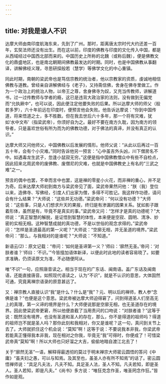 ```yaml
---
---
---
```

title: 对我是谁人不识
---




达摩大师由南印度航海东来，先到了广州。那时，距离唐太宗时代大约还差一百年，玄奘法师还没有出生。而在这以前，印度的佛教与印度的文化传入中国，都是从西域经过中国西北部而来的。中国历史上所称的北魏（或称后魏），便是佛教文化的鼎盛地区，也是南北朝期间佛教最发达的时期。同时，也是中国佛教从事翻译，讲解佛经义理，寻思研探般若（慧学）等佛学文化的中心重镇。

同此时期，南朝的梁武帝也是笃信宗教的统治者，他以宗教家的资质，虔诚地相信佛教与道教。曾经亲自讲解佛经与《老子》，又持斋信佛，舍身在佛寺里做工。作为一个政治上的统治人物，以帝王之尊，舍身佛寺为奴，又充当传教师，讲解道书，过一过传教师与学者的瘾，这已是违背大政治家的法则，没有做到无偏党而“允执厥中”，也可以说，因此便注定他要失败的后果。所以达摩大师的师父（般若多罗），六十年前远在印度时，便预言他会失败。他告诉达摩说：“你到中国传道，将来悟道之士，多不胜数。但在我去世后六十多年，那一个将有灾难，犹如‘水中文布’（指梁武帝），你须好自为之。最好不要在南方久耽，因为南方的领导者，只是喜欢世俗有所为而为的佛教功德，对于佛法的真谛，并没有真正的认识。”

达摩大师又问他师父，中国佛教以后发展的情形。他师父说：“从此以后再过一百五十年，会有个小灾难。”同时告诉他另一预言：“心中虽吉外头凶，川下僧房名不中。如遇毒龙生武子，忽逢小鼠寂无穷。”这便是指中国佛教僧众中有些不自检点，因此招来北周武帝的废佛教、废僧尼的灾难，也就是中国佛教史上有名的“三武之难”之一。

预言的偶中也罢，不幸而言中也罢，这是禅的零星小火花，而非禅的重心，并不足为奇。后来达摩大师初到南方与梁武帝见了面，梁武帝果然问他：“朕（我）登位以来，造佛寺、写佛经，引度人们出家为僧，多得不可胜记。我这样作功德，请问会有什么结果？”大师说：“这些并无功德。”梁武帝问：“何以没有功德？”大师说：“这些事，只是人们想求升天的果报，终归是有渗漏的因果关系。犹如影子跟着形体，虽然是有，毕竟不是真实的事。”梁武帝又问：“怎样才是真的功德呢？”大师说：“真正智慧的解脱，是证悟到智慧的体性，本来便是空寂、圆明、清净、妙密的实相无相。这种智慧成就的真功德，不是以世俗的观念求得的。”梁武帝问：“怎样是圣道最高的第一义呢？”大师说：“空廓无相，并无圣道的境界。”梁武帝问：“那么，与我相对的是谁呢？”大师说：“不知道。”

新语云(2)：原文记载：“帝问：‘如何是圣谛第一义？’师曰：‘廓然无圣。’帝问：‘对朕者谁？’师曰：‘不识。’”今皆擅加语体新译，以便此时此地的读者容易晓了。如要求准确，仍须读原文为准，不必随便阿从。

唯“不识”一句，应照唐音读之。相当于现在的广东话、闽南语。盖广东话及闽南语，还能直接唐音。如照现代语读之，认为“不识”，就是不认识的意思，大体固然可通，究竟离禅宗语录的原意甚远了。

又：禅宗教人直接认识“我”是什么？什么是“我”？元、明以后的禅师，教人参“念佛是谁？”也便是这个意思。梁武帝被达摩大师迫得窘了，问到得道圣人们至高无上的真理，第一义谛的境界是什么？大师便说那是空廓无相，也无圣道存在的境界。因此使梁武帝更窘，所以他便直截了当用责问的口吻说：“对朕者谁？”这等于说：既然没有境界，也没有圣道和圣人的存在，那么，你不是得道的祖师吗？得道的祖师岂不就是圣人吗？那你此刻和我相对，你又是谁呢？这一句，真问到关节上去了。大师就抓住这个机会说：“莫知”啊！这等于说：不要说我本非我，你梁武帝若能真正懂得我本非我，现在相对之你我，毕竟无“我”可得时，你便成了！可惜梁武帝真“莫知”啊！所以大师也只好溜之大吉，偷偷地暗自渡江北去了！

关于“廓然无圣”一语，解释得最透彻的莫过于明末禅宗大师密云圆悟的答问《中庸》“虽夫妇之愚，可以与知焉。及其至也，虽圣人亦有所不知焉”的话了。密云圆悟禅师说：“具足凡夫法，凡夫不知。具足圣人法，圣人不知。凡夫若知，即是圣人。圣人若知，即是凡夫。”《尚书》多方说：“唯狂克念作圣，唯圣罔念作狂。”皆作如是观。